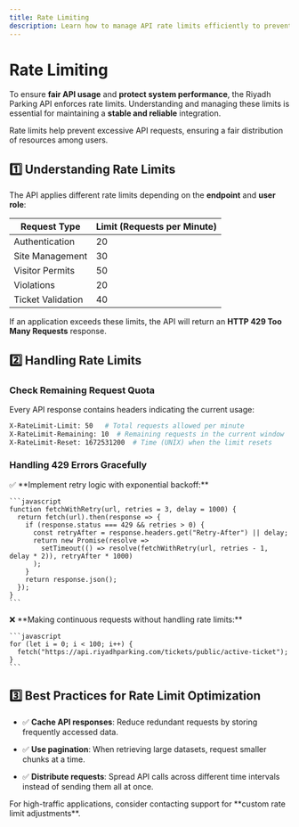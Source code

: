 ```yaml
---
title: Rate Limiting
description: Learn how to manage API rate limits efficiently to prevent abuse and ensure fair usage.
---
```


# Rate Limiting

To ensure **fair API usage** and **protect system performance**, the Riyadh Parking API enforces rate limits. Understanding and managing these limits is essential for maintaining a **stable and reliable** integration.

<Info>
  Rate limits help prevent excessive API requests, ensuring a fair distribution of resources among users.
</Info>

## 1️⃣ Understanding Rate Limits

The API applies different rate limits depending on the **endpoint** and **user role**:

| Request Type      | Limit (Requests per Minute) |
| ----------------- | --------------------------- |
| Authentication    | 20                          |
| Site Management   | 30                          |
| Visitor Permits   | 50                          |
| Violations        | 20                          |
| Ticket Validation | 40                          |

If an application exceeds these limits, the API will return an **HTTP 429 Too Many Requests** response.

## 2️⃣ Handling Rate Limits

### **Check Remaining Request Quota**

Every API response contains headers indicating the current usage:

```bash
X-RateLimit-Limit: 50   # Total requests allowed per minute
X-RateLimit-Remaining: 10  # Remaining requests in the current window
X-RateLimit-Reset: 1672531200  # Time (UNIX) when the limit resets
```

### **Handling 429 Errors Gracefully**

<Tabs>
  <Tab title="Good Example">
    ✅ **Implement retry logic with exponential backoff:**

    ```javascript
    function fetchWithRetry(url, retries = 3, delay = 1000) {
      return fetch(url).then(response => {
        if (response.status === 429 && retries > 0) {
          const retryAfter = response.headers.get("Retry-After") || delay;
          return new Promise(resolve => 
            setTimeout(() => resolve(fetchWithRetry(url, retries - 1, delay * 2)), retryAfter * 1000)
          );
        }
        return response.json();
      });
    }
    ```
  </Tab>

  <Tab title="Bad Example">
    ❌ **Making continuous requests without handling rate limits:**

    ```javascript
    for (let i = 0; i < 100; i++) {
      fetch("https://api.riyadhparking.com/tickets/public/active-ticket");
    }
    ```
  </Tab>
</Tabs>

## 3️⃣ Best Practices for Rate Limit Optimization

* ✅ **Cache API responses**: Reduce redundant requests by storing frequently accessed data.

* ✅ **Use pagination**: When retrieving large datasets, request smaller chunks at a time.

* ✅ **Distribute requests**: Spread API calls across different time intervals instead of sending them all at once.

<Tip>
  For high-traffic applications, consider contacting support for **custom rate limit adjustments**.
</Tip>